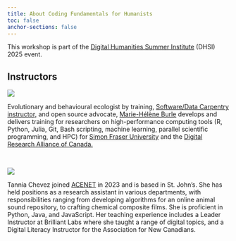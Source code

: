 ```yaml
---
title: About Coding Fundamentals for Humanists
toc: false
anchor-sections: false
---
```


This workshop is part of the [Digital Humanities Summer Institute](https://dhsi.org/) (DHSI) 2025 event.

## Instructors

:::{layout="[[2, 8], [1], [2, 8]]"}

![](img/mh.jpg)

Evolutionary and behavioural ecologist by training, [Software/Data Carpentry instructor,](https://carpentries.org/) and open source advocate, [Marie-Hélène Burle](https://www.sfu.ca/~msb2/) develops and delivers training for researchers on high-performance computing tools (R, Python, Julia, Git, Bash scripting, machine learning, parallel scientific programming, and HPC) for [Simon Fraser University](https://www.sfu.ca/) and the [Digital Research Alliance of Canada.](https://alliancecan.ca/)

<br>

![](img/tc.jpg)

Tannia Chevez joined [ACENET](https://ace-net.ca/) in 2023 and is based in St. John’s. She has held positions as a research assistant in various departments, with responsibilities ranging from developing algorithms for an online animal sound repository, to crafting chemical composite films. She is proficient in Python, Java, and JavaScript. Her teaching experience includes a Leader Instructor at Brilliant Labs where she taught a range of digital topics, and a Digital Literacy Instructor for the Association for New Canadians.

:::
